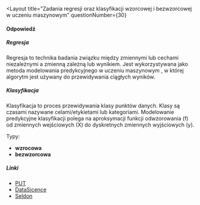 
<Layout
  title="Zadania regresji oraz klasyfikacji wzorcowej i bezwzorcowej w uczeniu maszynowym"
  questionNumber={30}
>
#### Odpowiedź
##### Regresja
Regresja to technika badania związku między zmiennymi lub cechami niezależnymi a zmienną zależną lub wynikiem. Jest wykorzystywana jako metoda modelowania predykcyjnego w  uczeniu maszynowym , w której algorytm jest używany do przewidywania ciągłych wyników.  

##### Klasyfikacja
Klasyfikacja to proces przewidywania klasy punktów danych. Klasy są czasami nazywane celami/etykietami lub kategoriami. Modelowanie predykcyjne klasyfikacji polega na aproksymacji funkcji odwzorowania (f) od zmiennych wejściowych (X) do dyskretnych zmiennych wyjściowych (y).

Typy:
- **wzrocowa**
- **bezwzorcowa**

##### Linki
- [PUT](http://www.cs.put.poznan.pl/alawrynowicz/SI_ML_2017_lawrynowicz_final.pdf)
- [DataSicence](https://towardsdatascience.com/machine-learning-classifiers-a5cc4e1b0623)
- [Seldon](https://www.seldon.io/machine-learning-regression-explained)
</Layout>
